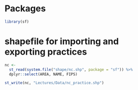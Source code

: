 # Packages

```r
library(sf)
```

# shapefile for importing and exporting practices

```r
nc <-
  st_read(system.file("shape/nc.shp", package = "sf")) %>%
  dplyr::select(AREA, NAME, FIPS)

st_write(nc, "Lectures/Data/nc_practice.shp")
```